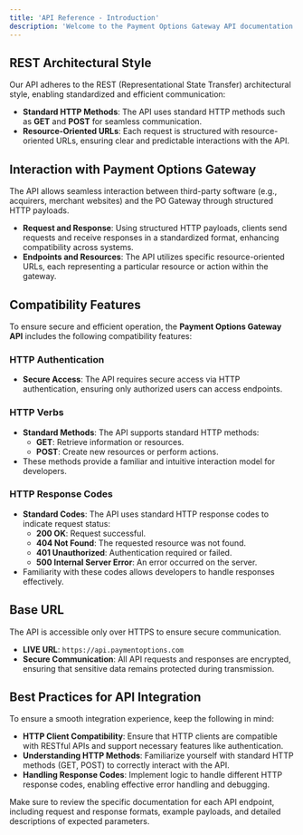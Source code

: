 ```yaml
---
title: 'API Reference - Introduction'
description: 'Welcome to the Payment Options Gateway API documentation. This API follows RESTful principles, providing a secure and efficient way for third-party software (such as acquirers or merchant websites) to interact with the Payment Options Gateway.'
---
```


## **REST Architectural Style**

Our API adheres to the REST (Representational State Transfer) architectural style, enabling standardized and efficient communication:

- **Standard HTTP Methods**: The API uses standard HTTP methods such as **GET** and **POST** for seamless communication.
- **Resource-Oriented URLs**: Each request is structured with resource-oriented URLs, ensuring clear and predictable interactions with the API.


## **Interaction with Payment Options Gateway**

The API allows seamless interaction between third-party software (e.g., acquirers, merchant websites) and the PO Gateway through structured HTTP payloads.

- **Request and Response**: Using structured HTTP payloads, clients send requests and receive responses in a standardized format, enhancing compatibility across systems.
- **Endpoints and Resources**: The API utilizes specific resource-oriented URLs, each representing a particular resource or action within the gateway.


## **Compatibility Features**

To ensure secure and efficient operation, the **Payment Options Gateway API** includes the following compatibility features:

### **HTTP Authentication**

- **Secure Access**: The API requires secure access via HTTP authentication, ensuring only authorized users can access endpoints.

### **HTTP Verbs**

- **Standard Methods**: The API supports standard HTTP methods:
  - **GET**: Retrieve information or resources.
  - **POST**: Create new resources or perform actions.
- These methods provide a familiar and intuitive interaction model for developers.

### **HTTP Response Codes**

- **Standard Codes**: The API uses standard HTTP response codes to indicate request status:
  - **200 OK**: Request successful.
  - **404 Not Found**: The requested resource was not found.
  - **401 Unauthorized**: Authentication required or failed.
  - **500 Internal Server Error**: An error occurred on the server.
- Familiarity with these codes allows developers to handle responses effectively.

## **Base URL**

The API is accessible only over HTTPS to ensure secure communication.

- **LIVE URL**: `https://api.paymentoptions.com`
- **Secure Communication**: All API requests and responses are encrypted, ensuring that sensitive data remains protected during transmission.

## **Best Practices for API Integration**

To ensure a smooth integration experience, keep the following in mind:

- **HTTP Client Compatibility**: Ensure that HTTP clients are compatible with RESTful APIs and support necessary features like authentication.
- **Understanding HTTP Methods**: Familiarize yourself with standard HTTP methods (GET, POST) to correctly interact with the API.
- **Handling Response Codes**: Implement logic to handle different HTTP response codes, enabling effective error handling and debugging.

<Callout title="Note" emoji="information">
  Make sure to review the specific documentation for each API endpoint, including request and response formats, example payloads, and detailed descriptions of expected parameters.
</Callout>

